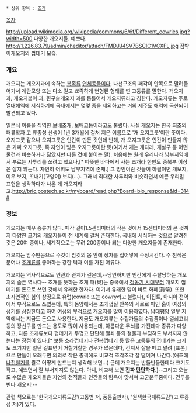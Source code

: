  * 상위 항목 : [[조개]]

[[목차]]

http://upload.wikimedia.org/wikipedia/commons/6/6f/Different_cowries.jpg?width=500
다양한 개오지들. 예쁘다.
http://1.226.83.79/admin/cheditor/attach/FMDJJ4SV7BSCIC1VCXFL.jpg
점박이개오지의 껍데기 모습.

=== 개요 ===
개오지는 개오지과에 속하는 [[복족류]] [[연체동물]]이다. 나선구조의 패각이 안쪽으로 말려들어가서 계란모양 또는 다소 길고 뾰족하게 변형된 형태를 띤 고둥류를 말한다. 개오지 과, 개오지붙이 과, 흰구슬개오지 과를 통틀어서 개오지류라고 칭한다. 개오지류는 주로 열대해역에 서식하기에 국내에서는 몇몇 종을 제외하고는 거의 제주도 해역에 국한되어 발견되고 있다.

일본식 이름을 직역한 보배조개, 보배고둥이라고도 불렀다. 사실 개오지는 한국 최초의 패류학자 고 류종성 선생이 1년 3개월에 걸쳐 지은 이름으로 '개 오지그릇'이란 뜻이다. 오지그릇 같으나 오지그릇은 인간이 만든 것인데 반해, 개 오지그릇은 인간이 만들지 않은 가짜 오지그릇, 즉 자연이 빚은 오지그릇이란 뜻(여기서 개는 개다래, 개살구 등 어떤 물건과 비슷하거나 닮았지만 다른 것에 붙이는 말). 처음에는 원래 우리나라 남부지역에서 부르는 사투리를 쓰려고 했으나,[* 따뜻한 바다에서 사는 조개라 한반도 중북부 이상은 살지 않는다. 자연히 어휘도 남부지역에 존재.] 그 방언이란 것들이 하필이면 개보지, 여우 보지, 꼬내기(고양이) 보지(...). 그래서 최대한 사투리와 비슷하면서 예쁜 우리말 표현을 생각하다가 나온 게 개오지라고.[[http://bric.postech.ac.kr/myboard/read.php?Board=bio_response&id=314 #]]

=== 정보 ===
개오지는 매우 종류가 많다. 패각 길이1.5센티미터의 작은 것에서 15센티미터의 큰 것까지 다양한 크기의 개오지들이 전 세계에 걸쳐 존재한다. 국내에 서식하는 것으로 알려진 것은 20여 종이나, 세계적으로는 무려 200종이나 되는 다양한 개오지들이 존재한다.

개오지는 암수딴몸으로 수컷이 암컷의 몸 안에 정자를 집어넣에 수정시킨다. 주 천적은 문어나 [[조개]]류를 좋아하는 강한 턱과 이를 가진 어류다.

개오지는 역사적으로도 인관과 관계가 깊은데,--당연하지만 인간에게 수탈당하는 개오지의 슬픈 역사다-- 조개를 뜻하는 조개 패(貝)는 중국에서 [[청동기 시대]]부터 개오지 껍데기를 돈으로 쓰던 것에서 유래한 한자다. 여기서 유래한 말이 바로 화폐(貨幣). 또한 초자연적인 힘의 상징으로 유럽(cowrie 또는 cowry라고 불렀다), 이집트, 아시아 전역에서 부적으로도 쓰였는데, 특히 동양에서는 조개껍질 안쪽의 세로로 파인 홈이 여성의 성기를 상징한다고 하여 여성의 부적으로 개오지를 많이 이용하였다. 남태평양 일부 지역에서는 지금도 돈으로 사용한다.  
지금도 개오지류는 수집가들의 수집품이나 열쇠고리 등의 장신구를 만드는 용도로 많이 사용되는데, 아름다운 무늬를 가진데다 종류가 다양하고, 다른 조개류보다 껍데기가 두껍고 단단해 열쇠 등의 철물과 부딪혀도 부서지지 않는다는 장점이 있다.[* 보통 [[소라]]껍데기나 [[전복]]껍데기 등 많은 고둥류의 껍데기는 크기도 크기지만 일단 겉표면이 거칠거칠한 경우가 많은데다, 건져서 살을 떼고 말려 [표본]으로 만들어 오래두면 의외로 작은 충격에도 비교적 조각조각 잘 떨어져 나간다.(애초에 [[나전칠기]]를 뭘로 어떻게 만드는지 생각해 보면...) 근데 개오지는 반들반들한데다 크기도 작고, 예쁘면서 잘 부서지지도 않는다. 아니, 비교해 보면 '''진짜 단단하다.''']--그리고 오늘도 수많은 개오지들은 자연의 천적들과 인간들의 탐욕에 맞서며 고군분투중이다. 건투를 빈다 개오지!--

관련 책으로는 '한국개오지류도감'(고동범 저, 풍등출판사), '원색한국패류도감'(고 류종성 저)가 있다.

